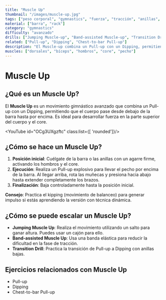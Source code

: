 ```yaml
---
title: "Muscle Up"
thumbnail: "/images/muscle-up.jpg"
tags: ["peso corporal", "gymnastics", "fuerza", "tracción", "anillas", "barra"]
material: ["barra", "rack"]
category: "gymnastics"
difficulty: "avanzado"
drills: ["Jumping Muscle-up", "Band-assisted Muscle-up", "Transition Drill"]
related: ["Pull-up", "Dipping", "Chest-to-bar Pull-up"]
description: "El Muscle-up combina un Pull-up con un Dipping, permitiendo pasar desde debajo de la barra hasta por encima. Requiere fuerza y técnica avanzada."
muscles: ["dorsales", "bíceps", "hombros", "core", "pecho"]
---
```


# Muscle Up

## ¿Qué es un Muscle Up?
El **Muscle Up** es un movimiento gimnástico avanzado que combina un Pull-up con un Dipping, permitiendo que el cuerpo pase desde debajo de la barra hasta por encima. Es ideal para desarrollar fuerza en la parte superior del cuerpo y el core.

<YouTube id="OCg3UXgzftc" class:list={[ 'rounded']}/>

## ¿Cómo se hace un Muscle Up?
1. **Posición inicial**: Cuélgate de la barra o las anillas con un agarre firme, activando los hombros y el core.
2. **Ejecución**: Realiza un Pull-up explosivo para llevar el pecho por encima de la barra. Al llegar arriba, rota las muñecas y presiona hacia abajo hasta extender completamente los brazos.
3. **Finalización**: Baja controladamente hasta la posición inicial.

**Consejo**: Practica el kipping (movimiento de balanceo) para generar impulso si estás aprendiendo la versión con técnica dinámica.

## ¿Cómo se puede escalar un Muscle Up?
- **Jumping Muscle Up**: Realiza el movimiento utilizando un salto para ganar altura. Puedes usar un cajón para ello.
- **Band-assisted Muscle Up**: Usa una banda elástica para reducir la dificultad en la fase de tracción.
- **Transition Drill**: Practica la transición de Pull-up a Dipping con anillas bajas.

## Ejercicios relacionados con Muscle Up
- Pull-up
- Dipping
- Chest-to-bar Pull-up
